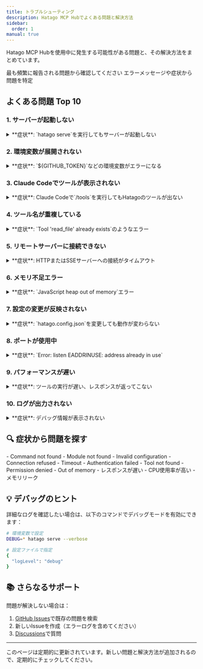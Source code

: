 ```yaml
---
title: トラブルシューティング
description: Hatago MCP Hubでよくある問題と解決方法
sidebar:
  order: 1
manual: true
---
```



Hatago MCP Hubを使用中に発生する可能性がある問題と、その解決方法をまとめています。

<CardGrid>
  <Card title="🔝 よくある問題Top10" icon="warning">
    最も頻繁に報告される問題から確認してください
  </Card>
  <Card title="🔍 症状から探す" icon="magnifier">
    エラーメッセージや症状から問題を特定
  </Card>
</CardGrid>

## よくある問題 Top 10

### 1. サーバーが起動しない

<details>
<summary>**症状**: `hatago serve`を実行してもサーバーが起動しない</summary>

#### 考えられる原因

1. **Node.jsのバージョンが古い**
2. **設定ファイルが見つからない**
3. **設定ファイルの構文エラー**

#### 解決方法

<Steps>
1. **Node.jsバージョンを確認**
   ```bash
   node --version
   # v20.0.0以上が必要
   ```
   
   古い場合は更新：
   ```bash
   # nvmを使用している場合
   nvm install 20
   nvm use 20
   ```

2. **設定ファイルの存在確認**

   ```bash
   ls -la hatago.config.json
   ```

   ない場合は作成：

   ```bash
   npx @himorishige/hatago-mcp-hub init
   ```

3. **設定ファイルの検証**
   ```bash
   # JSONの構文チェック
   cat hatago.config.json | jq .
   ```
   エラーが表示される場合は構文を修正
</Steps>

#### 再発防止

- Node.jsのバージョン管理に`.nvmrc`を使用
- 設定ファイルをGitで管理
- VS Codeの拡張機能でJSON検証を有効化
</details>

### 2. 環境変数が展開されない

<details>
<summary>**症状**: `${GITHUB_TOKEN}`などの環境変数がエラーになる</summary>

#### 考えられる原因

- 環境変数が設定されていない
- シェルの設定ファイルに記載されていない
- Claude Codeが環境変数を読み込めていない

#### 解決方法

<Steps>
1. **環境変数の確認**
   ```bash
   echo $GITHUB_TOKEN
   ```

2. **環境変数の設定**

   ```bash
   # 一時的に設定
   export GITHUB_TOKEN="your-token-here"

   # 永続的に設定（~/.zshrc または ~/.bashrc）
   echo 'export GITHUB_TOKEN="your-token-here"' >> ~/.zshrc
   source ~/.zshrc
   ```

3. **デフォルト値を使用**
   ```json
   {
     "env": {
       "GITHUB_TOKEN": "${GITHUB_TOKEN:-default-value}"
     }
   }
   ```
</Steps>

#### 再発防止

- `.env.example`ファイルで必要な環境変数を文書化
- デフォルト値を設定して開発を容易に
</details>

### 3. Claude Codeでツールが表示されない

<details>
<summary>**症状**: Claude Codeで`/tools`を実行してもHatagoのツールが出ない</summary>

#### 考えられる原因

- `.mcp.json`が正しく設定されていない
- Claude Codeが再起動されていない
- Hatagoサーバーが起動に失敗している

#### 解決方法

<Steps>
1. **`.mcp.json`の確認**
   ```bash
   cat .mcp.json
   ```
   
   正しい設定例：
   ```json
   {
     "mcpServers": {
       "hatago": {
         "command": "npx",
         "args": ["@himorishige/hatago-mcp-hub", "serve", "--stdio", "--config", "./hatago.config.json"]
       }
     }
   }
   ```

2. **Claude Codeの再起動**
   - VS Codeメニュー → 「Developer: Reload Window」
   - または `Cmd+R` (Mac) / `Ctrl+R` (Windows/Linux)

3. **ログの確認**
   - VS Code出力パネル → 「MCP」チャンネルを選択
   - エラーメッセージを確認
  </Steps>

#### 再発防止

- `.mcp.json`をプロジェクトテンプレートに含める
- READMEに再起動手順を明記
</details>

### 4. ツール名が重複している

<details>
<summary>**症状**: `Tool 'read_file' already exists`のようなエラー</summary>

#### 考えられる原因

- 複数のMCPサーバーが同じツール名を提供
- Hatagoの自動プレフィックス機能が無効

#### 解決方法

Hatagoは自動的にサーバーIDをプレフィックスとして追加します：

```json
{
  "mcpServers": {
    "fs1": {
      "command": "npx",
      "args": ["-y", "@modelcontextprotocol/server-filesystem", "./dir1"]
    },
    "fs2": {
      "command": "npx",
      "args": ["-y", "@modelcontextprotocol/server-filesystem", "./dir2"]
    }
  }
}
```

ツールは以下のように区別されます：

- `fs1_read_file`
- `fs2_read_file`

#### 再発防止

- サーバーIDを明確に命名
- 同じタイプのサーバーには番号や用途を付ける
</details>

### 5. リモートサーバーに接続できない

<details>
<summary>**症状**: HTTPまたはSSEサーバーへの接続がタイムアウト</summary>

#### 考えられる原因

- ネットワーク接続の問題
- URLが間違っている
- 認証情報が不正
- CORSの問題

#### 解決方法

<Steps>
1. **URLの確認**
   ```bash
   # curlでテスト
   curl -I https://api.example.com/mcp
   ```

2. **認証ヘッダーの設定**

   ```json
   {
     "mcpServers": {
       "remote-api": {
         "url": "https://api.example.com/mcp",
         "type": "http",
         "headers": {
           "Authorization": "Bearer ${API_TOKEN}"
         }
       }
     }
   }
   ```

3. **タイムアウトの延長**
   ```json
   {
     "timeout": 30000 // 30秒
   }
   ```
</Steps>

#### 再発防止

- ヘルスチェックエンドポイントを用意
- 接続テストスクリプトを提供
</details>

### 6. メモリ不足エラー

<details>
<summary>**症状**: `JavaScript heap out of memory`エラー</summary>

#### 考えられる原因

- 大量のMCPサーバーを同時起動
- メモリリークのあるサーバー
- Node.jsのメモリ制限

#### 解決方法

<Steps>
1. **Node.jsのメモリ制限を増やす**
   ```bash
   NODE_OPTIONS="--max-old-space-size=4096" npx @himorishige/hatago-mcp-hub serve
   ```

2. **不要なサーバーを無効化**

   ```json
   {
     "mcpServers": {
       "heavy-server": {
         "disabled": true,
         "command": "..."
       }
     }
   }
   ```

3. **タグを使って必要なサーバーのみ起動**
   ```bash
   hatago serve --tags essential
   ```
</Steps>

#### 再発防止

- メモリ使用量の監視
- 開発と本番でサーバー構成を分ける
</details>

### 7. 設定の変更が反映されない

<details>
<summary>**症状**: `hatago.config.json`を変更しても動作が変わらない</summary>

#### 考えられる原因

- ホットリロードが無効
- キャッシュの問題
- 設定ファイルのパスが異なる

#### 解決方法

<Steps>
1. **ホットリロードを有効化**
   ```bash
   hatago serve --watch
   ```

2. **手動で反映**
   変更を即時反映したい場合は `--watch` を有効化して起動し、または一度再起動します。

3. **サーバーを再起動**
   ```bash
   # Ctrl+C で停止してから
   hatago serve
   ```
</Steps>

#### 再発防止

- `--watch`フラグをデフォルトで使用
- package.jsonのスクリプトに追加
</details>

### 8. ポートが使用中

<details>
<summary>**症状**: `Error: listen EADDRINUSE: address already in use`</summary>

#### 考えられる原因

- 前回のプロセスが終了していない
- 他のアプリケーションが同じポートを使用

#### 解決方法

<Steps>
1. **使用中のプロセスを確認**
   ```bash
   lsof -i :3535  # Mac/Linux
   netstat -ano | findstr :3535  # Windows
   ```

2. **プロセスを終了**

   ```bash
   kill -9 <PID>  # Mac/Linux
   taskkill /PID <PID> /F  # Windows
   ```

3. **別のポートを使用**
   ```bash
   hatago serve --http --port 3536
   ```
</Steps>

#### 再発防止

- グレースフルシャットダウンの実装
- ポート番号を設定ファイルで管理
</details>

### 9. パフォーマンスが遅い

<details>
<summary>**症状**: ツールの実行が遅い、レスポンスが返ってこない</summary>

#### 考えられる原因

- 多数のサーバーが同時に起動
- ネットワーク遅延
- サーバー側の処理が重い

#### 解決方法

<Steps>
1. **必要最小限のサーバーのみ起動**
   ```bash
   # タグで絞り込み
   hatago serve --tags essential
   ```

2. **状態を確認**

   内部リソース `hatago://servers` を読み取り、接続状態を確認します。

3. **タイムアウトを調整**
   ```json
   {
     "timeout": 60000 // 60秒に延長
   }
   ```
</Steps>

#### 再発防止

- サーバーの遅延ロード実装
- キャッシュの活用
- 非同期処理の最適化
</details>

### 10. ログが出力されない

<details>
<summary>**症状**: デバッグ情報が表示されない</summary>

#### 考えられる原因

- ログレベルが高すぎる
- 出力先が異なる
- サイレントモード

#### 解決方法

<Steps>
1. **ログレベルを下げる**
   ```bash
   hatago serve --verbose
   # または
   hatago serve --log-level debug
   ```

2. **設定ファイルで指定**

   ```json
   {
     "logLevel": "debug"
   }
   ```

3. **VS Code出力パネルを確認**
   - 出力 → MCPチャンネルを選択
  </Steps>

#### 再発防止

- 開発時は常に`--verbose`を使用
- ログファイルへの出力オプション追加
</details>

## 🔍 症状から問題を探す

<CardGrid>
  <Card title="起動時のエラー" href="#起動時のエラー">
    - Command not found - Module not found - Invalid configuration
  </Card>
  <Card title="接続エラー" href="#接続エラー">
    - Connection refused - Timeout - Authentication failed
  </Card>
  <Card title="実行時エラー" href="#実行時エラー">
    - Tool not found - Permission denied - Out of memory
  </Card>
  <Card title="パフォーマンス問題" href="#パフォーマンス問題">
    - レスポンスが遅い - CPU使用率が高い - メモリリーク
  </Card>
</CardGrid>

## 💡 デバッグのヒント

<Aside type="tip" title="デバッグモードの活用">
詳細なログを確認したい場合は、以下のコマンドでデバッグモードを有効にできます：

```bash
# 環境変数で設定
DEBUG=* hatago serve --verbose

# 設定ファイルで指定
{
  "logLevel": "debug"
}
```

</Aside>

## 📚 さらなるサポート

問題が解決しない場合は：

1. [GitHub Issues](https://github.com/himorishige/hatago-hub/issues)で既存の問題を検索
2. 新しいIssueを作成（エラーログを含めてください）
3. [Discussions](https://github.com/himorishige/hatago-hub/discussions)で質問

---

<Aside type="note">
  このページは定期的に更新されています。新しい問題と解決方法が追加されるので、定期的にチェックしてください。
</Aside>
